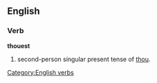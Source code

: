 ==English==

===Verb===
'''thouest'''

# {{context|archaic|lang=en}} second-person singular present tense of [[thou]].
#: {{rfquotek|Shakespeare}}

[[Category:English verbs]]